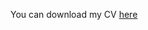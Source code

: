 You can download my CV [here](https://drive.google.com/file/d/1hPrnMiH9by0A9UOr2uRPkgFEKqyQKvqh/view?usp=sharing)